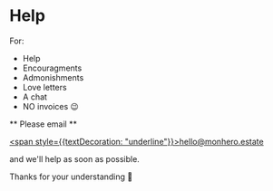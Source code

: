 
<Layout>
<MdxLayout>

<Emoji emoji="🆘" />

# Help

For:

- Help
- Encouragments
- Admonishments
- Love letters
- A chat
- NO invoices 😉

** Please email **

[<span style={{textDecoration: "underline"}}>hello@monhero.estate</span>](mailto:hello@monhero.estate)

and we'll help as soon as possible.

Thanks for your understanding 🙂

</MdxLayout>
</Layout>
